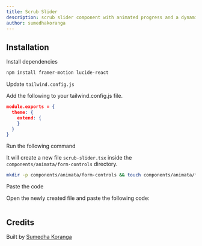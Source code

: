 ```yaml
---
title: Scrub Slider
description: scrub slider component with animated progress and a dynamic indicator.
author: sumedhakoranga
---
```


<ComponentPreview name="form-controls-scrub-slider--docs" />

## Installation

<Steps>
<Step>Install dependencies</Step>

```bash
npm install framer-motion lucide-react
```

<Step>Update `tailwind.config.js`</Step>

Add the following to your tailwind.config.js file.

```json
module.exports = {
  theme: {
    extend: {
    }
  }
}
```

<Step>Run the following command</Step>

It will create a new file `scrub-slider.tsx` inside the `components/animata/form-controls` directory.

```bash
mkdir -p components/animata/form-controls && touch components/animata/form-controls/scrub-slider.tsx
```

<Step>Paste the code</Step>

Open the newly created file and paste the following code:

```jsx file=<rootDir>/animata/form-controls/scrub-slider.tsx

```

</Steps>

## Credits

Built by [Sumedha Koranga](https://github.com/sumedhakoranga)
